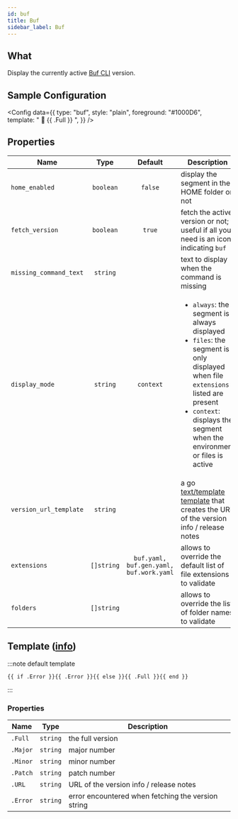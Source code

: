 ```yaml
---
id: buf
title: Buf
sidebar_label: Buf
---
```


## What

Display the currently active [Buf CLI][buf-docs] version.

## Sample Configuration


<Config
  data={{
    type: "buf",
    style: "plain",
    foreground: "#1000D6",
    template: " 🐃 {{ .Full }} ",
  }}
/>

## Properties

| Name                   | Type       | Default                                 | Description                                                                                                                                                                                                                          |
| ---------------------- | :--------: | :-------------------------------------: | ------------------------------------------------------------------------------------------------------------------------------------------------------------------------------------------------------------------------------------ |
| `home_enabled`         | `boolean`  | `false`                                 | display the segment in the HOME folder or not                                                                                                                                                                                        |
| `fetch_version`        | `boolean`  | `true`                                  | fetch the active version or not; useful if all you need is an icon indicating `buf`                                                                                                                                                  |
| `missing_command_text` | `string`   |                   | text to display when the command is missing                                                                                                                                                                                                                |
| `display_mode`         | `string`   | `context`                               | <ul><li>`always`: the segment is always displayed</li><li>`files`: the segment is only displayed when file `extensions` listed are present</li><li>`context`: displays the segment when the environment or files is active</li></ul> |
| `version_url_template` | `string`   |                                         | a go [text/template][go-text-template] [template][templates] that creates the URL of the version info / release notes                                                                                                                |
| `extensions`           | `[]string` | `buf.yaml, buf.gen.yaml, buf.work.yaml` | allows to override the default list of file extensions to validate                                                                                                                                                                   |
| `folders`              | `[]string` |                                         | allows to override the list of folder names to validate                                                                                                                                                                              |

## Template ([info][templates])

:::note default template

```template
{{ if .Error }}{{ .Error }}{{ else }}{{ .Full }}{{ end }}
```

:::

### Properties

| Name     | Type     | Description                                        |
| -------- | -------- | -------------------------------------------------- |
| `.Full`  | `string` | the full version                                   |
| `.Major` | `string` | major number                                       |
| `.Minor` | `string` | minor number                                       |
| `.Patch` | `string` | patch number                                       |
| `.URL`   | `string` | URL of the version info / release notes            |
| `.Error` | `string` | error encountered when fetching the version string |

[go-text-template]: https://golang.org/pkg/text/template/
[templates]: /docs/configuration/templates
[buf-docs]: https://buf.build/
